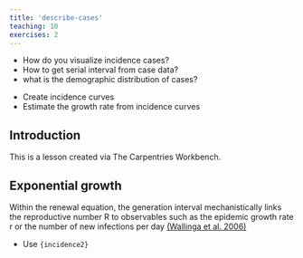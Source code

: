 ```yaml
---
title: 'describe-cases'
teaching: 10
exercises: 2
---
```


:::::::::::::::::::::::::::::::::::::: questions 

- How do you visualize incidence cases?
- How to get serial interval from case data? <!-- possibly in a separate episode? -->
- what is the demographic distribution of cases?

::::::::::::::::::::::::::::::::::::::::::::::::

::::::::::::::::::::::::::::::::::::: objectives

- Create incidence curves
- Estimate the growth rate from incidence curves

::::::::::::::::::::::::::::::::::::::::::::::::

## Introduction

This is a lesson created via The Carpentries Workbench. 

## Exponential growth

Within the renewal equation, the generation interval mechanistically links the reproductive number R to observables such as the epidemic growth rate r or the number of new infections per day [(Wallinga et al. 2006)](https://royalsocietypublishing.org/doi/10.1098/rspb.2006.3754)

::::::::::::::::::::::::::::::::::::: keypoints 

- Use `{incidence2}` 

::::::::::::::::::::::::::::::::::::::::::::::::

